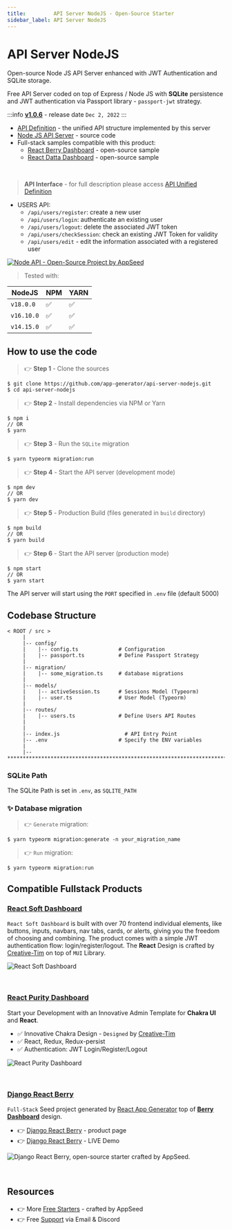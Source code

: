 ```yaml
---
title:         API Server NodeJS - Open-Source Starter
sidebar_label: API Server NodeJS
---
```


# API Server NodeJS

<SubHeading>Open-source Node JS API Server enhanced with JWT Authentication and SQLite storage.</SubHeading>

Free API Server coded on top of Express / Node JS with **SQLite** persistence and JWT authentication via Passport library - `passport-jwt` strategy.

:::info [**v1.0.6**](https://github.com/app-generator/api-server-nodejs/releases) - release date `Dec 2, 2022`
:::

- [API Definition](api-unified-definition.mdx) - the unified API structure implemented by this server
- [Node JS API Server](https://github.com/app-generator/api-server-nodejs) - source code
- Full-stack samples compatible with this product:
  - [React Berry Dashboard](https://github.com/app-generator/react-berry-admin-template) - open-source sample
  - [React Datta Dashboard](https://github.com/app-generator/react-datta-able-dashboard) - open-source sample

<br />

> **API Interface** - for full description please access [API Unified Definition](api-unified-definition.mdx)

- USERS API:
  - `/api/users/register`: create a new user
  - `/api/users/login`: authenticate an existing user
  - `/api/users/logout`: delete the associated JWT token
  - `/api/users/checkSession`: check an existing JWT Token for validity
  - `/api/users/edit` - edit the information associated with a registered user

[![Node API - Open-Source Project by AppSeed](https://user-images.githubusercontent.com/51070104/226168670-14e5b0fd-cf07-4209-ab19-016414b61bdc.png)](https://docs.appseed.us/boilerplate-code/api-server/node-js/)


> Tested with:

| NodeJS | NPM | YARN | 
| --- | --- | --- | 
| `v18.0.0`  | ✅ | ✅ |
| `v16.10.0` | ✅ | ✅ | 
| `v14.15.0` | ✅ | ✅ | 


## How to use the code

> 👉 **Step 1** - Clone the sources

```
$ git clone https://github.com/app-generator/api-server-nodejs.git
$ cd api-server-nodejs
```

> 👉 **Step 2** - Install dependencies via NPM or Yarn

```
$ npm i
// OR
$ yarn
```

> 👉 **Step 3** - Run the `SQLite` migration

```
$ yarn typeorm migration:run
```

> 👉 **Step 4** - Start the API server (development mode)

```
$ npm dev
// OR
$ yarn dev
```

> 👉 **Step 5** - Production Build (files generated in `build` directory)

```
$ npm build
// OR
$ yarn build
```

> 👉 **Step 6** - Start the API server (production mode)

```
$ npm start
// OR
$ yarn start
```

The API server will start using the `PORT` specified in `.env` file (default 5000)


## Codebase Structure

```
< ROOT / src >
     |
     |-- config/
     |    |-- config.ts             # Configuration
     |    |-- passport.ts           # Define Passport Strategy
     |
     |-- migration/
     |    |-- some_migration.ts     # database migrations
     |
     |-- models/
     |    |-- activeSession.ts      # Sessions Model (Typeorm)
     |    |-- user.ts               # User Model (Typeorm)
     |
     |-- routes/
     |    |-- users.ts              # Define Users API Routes
     |
     |
     |-- index.js                     # API Entry Point
     |-- .env                       # Specify the ENV variables
     |
     |-- ************************************************************************
```


### SQLite Path

The SQLite Path is set in `.env`, as `SQLITE_PATH`

### ✨ Database migration

> 👉 `Generate` migration:

```
$ yarn typeorm migration:generate -n your_migration_name
```

> 👉 `Run` migration:

```
$ yarn typeorm migration:run
```

## Compatible Fullstack Products

### [React Soft Dashboard](https://github.com/app-generator/react-soft-ui-dashboard)

`React Soft Dashboard` is built with over 70 frontend individual elements, like buttons, inputs, navbars, nav tabs, cards, or alerts, giving you the freedom of choosing and combining. 
The product comes with a simple JWT authentication flow: login/register/logout.
The **React** Design is crafted by [Creative-Tim](https://www.creative-tim.com/?AFFILIATE=128200) on top of `MUI` Library.

![React Soft Dashboard](https://user-images.githubusercontent.com/51070104/226167634-88e666e5-025a-4c02-bb2d-21b917b75e9f.png)

<br />

### [React Purity Dashboard](https://github.com/app-generator/react-purity-dashboard)

Start your Development with an Innovative Admin Template for **Chakra UI** and **React**. 

- ✅ Innovative Chakra Design - `Designed` by [Creative-Tim](https://www.creative-tim.com/?AFFILIATE=128200)
- ✅ React, Redux, Redux-persist
- ✅ Authentication: JWT Login/Register/Logout

![React Purity Dashboard](https://user-images.githubusercontent.com/51070104/226167639-1d327f61-0e13-4e0d-a8e0-156613cdf0c3.png)

<br />

###  [Django React Berry](https://appseed.us/product/berry-dashboard/api-server-django/react/)

`Full-Stack` Seed project generated by [React App Generator](https://appseed.us/generator/react/) top of **[Berry Dashboard](https://appseed.us/product/berry-dashboard/api-server-django/react/)** design.

- 👉 [Django React Berry](https://appseed.us/product/berry-dashboard/api-server-django/react/) - product page
- 👉 [Django React Berry](https://django-react-berry-dashboard.appseed-srv1.com/) - LIVE Demo

![Django React Berry, open-source starter crafted by AppSeed.](https://user-images.githubusercontent.com/51070104/226168312-19a27b20-e6a6-4d6f-9a32-ef066e4202a6.png)

<br />

## Resources

- 👉 More [Free Starters](https://appseed.us/admin-dashboards/open-source/) - crafted by AppSeed
- 👉 Free [Support](https://appseed.us/support/) via Email & Discord
